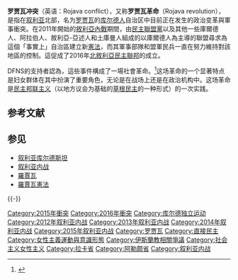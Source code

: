 {{Infobox civil conflict
|title=罗贾瓦冲突
|partof=[[敘利亞內戰|敘利亞內戰]]
|image=Rojava conflict montage.jpg
|caption= 
|date=2012 年 7 月 19 日 {{snd}} 進行中 ({{Age in years, months, weeks and days|year1=2012|month1=07|day1=19}})
|place=[[敘利亞|敘利亞]], [[拉卡省|拉卡省]], [[哈塞克省|哈塞克省]], [[阿勒坡省|阿勒坡省]], [[代爾祖爾省|代爾祖爾省]]
|goals=
* [[自由意志社會主義|自由意志社會主義]]
* [[性別平等|性別平等]]
* [[生態社會主義|生態社會主義]]
* [[敘利亞聯邦化|敘利亞聯邦化]]
* [[庫德民族主義|庫德民族主義]]
* [[民主邦聯主義|民主邦聯主義]]
|methods=
* [[起義|起義]]
* [[示威|示威]]
|status=正在進行中
* [[民主聯盟黨_(敘利亞)|民主聯盟黨]]和盟友宣布在[[敘利亞|敘利亞]]東北部建立了一個[[罗贾瓦|自治區]]
|howmany1=
|howmany2=
|result=<!--fill when conflict is over, status should be empty-->
|fatalities=17,215–17,241<ref>122–148 in Ras al-Ayn [http://www.israelnationalnews.com/News/News.aspx/161915#.UPrOHSf7JCh] {{Webarchive|url=https://web.archive.org/web/20150721030202/http://www.israelnationalnews.com/News/News.aspx/161915#.UPrOHSf7JCh |date=21 July 2015 }}[http://www.aljazeera.com/news/middleeast/2012/11/20121114151645545785.html] {{Wayback|url=http://www.aljazeera.com/news/middleeast/2012/11/20121114151645545785.html |date=20171019083517 }} [http://edition.cnn.com/2012/11/20/world/europe/turkey-syria-violence/] {{Webarchive|url=https://web.archive.org/web/20150713014240/http://edition.cnn.com/2012/11/20/world/europe/turkey-syria-violence/ |date=13 July 2015 }}[https://www.facebook.com/syriahroe/posts/301367636638248] {{Webarchive|url=https://web.archive.org/web/20160204074230/https://www.facebook.com/syriahroe/posts/301367636638248 |date=4 February 2016 }}{{cite web |url=http://www.rudaw.net/english/news/syria/5463.html |title=Archived copy |access-date=2012-11-27 |url-status=dead |archive-url=https://web.archive.org/web/20121203082416/http://www.rudaw.net/english/news/syria/5463.html |archive-date=2012-12-03 }}[https://www.facebook.com/syriahroe/posts/322879291153749] {{Webarchive|url=https://web.archive.org/web/20160204074230/https://www.facebook.com/syriahroe/posts/322879291153749 |date=4 February 2016 }}[http://www.syriahr.com/index.php?option=com_news&nid=2610&Itemid=2&task=displaynews#.UP3d_if7JCg] {{Webarchive|url=https://web.archive.org/web/20141023022422/http://www.syriahr.com/index.php?option=com_news&nid=2610&Itemid=2&task=displaynews#.UP3d_if7JCg |date=23 October 2014 }}[http://www.syriahr.com/index.php?option=com_news&nid=2725&Itemid=2&task=displaynews#.UQLNw7_7JCg] {{Webarchive|url=https://web.archive.org/web/20141022161451/http://www.syriahr.com/index.php?option=com_news&nid=2725&Itemid=2&task=displaynews#.UQLNw7_7JCg |date=22 October 2014 }}[http://www.syriahr.com/index.php?option=com_news&nid=2814&Itemid=2&task=displaynews#.UQbifr_7JCg] {{Webarchive|url=https://web.archive.org/web/20141022161028/http://www.syriahr.com/index.php?option=com_news&nid=2814&Itemid=2&task=displaynews#.UQbifr_7JCg |date=22 October 2014 }}[http://www.businessweek.com/news/2013-07-17/syrian-kurds-expel-radical-islamists-from-town-activist-says] {{Webarchive|url=https://web.archive.org/web/20130822020151/http://www.businessweek.com/news/2013-07-17/syrian-kurds-expel-radical-islamists-from-town-activist-says |date=22 August 2013 }}[http://www.badische-zeitung.de/nachrichten/ausland/die-arabische-revolution-hat-den-kurden-freiheit-gebracht--70598077.html] {{Webarchive|url=https://web.archive.org/web/20130515140938/http://www.badische-zeitung.de/nachrichten/ausland/die-arabische-revolution-hat-den-kurden-freiheit-gebracht--70598077.html |date=15 May 2013 }}, 30 in Aleppo [https://www.washingtonpost.com/world/middle_east/fighting-erupts-between-syrian-rebels-and-kurds/2012/10/31/fedd811a-239e-11e2-92f8-7f9c4daf276a_story.html] {{Wayback|url=https://www.washingtonpost.com/world/middle_east/fighting-erupts-between-syrian-rebels-and-kurds/2012/10/31/fedd811a-239e-11e2-92f8-7f9c4daf276a_story.html |date=20121114074519 }}</ref><ref name="ypgcasualties">
{{cite web
 |url         = http://en.firatnews.com/news/news/ypg-release-balance-sheet-of-war-for-2013.htm
 |title       = YPG release balance sheet of war for 2013
 |publisher   = Firatnews
 |date        = 2013-12-23
 |access-date  = 2013-12-23
 |url-status     = dead
 |archive-url  = https://web.archive.org/web/20131224111243/http://en.firatnews.com/news/news/ypg-release-balance-sheet-of-war-for-2013.htm
 |archive-date = 2013-12-24
 }}
</ref><ref>
{{cite web
 |url         = http://www.bestanuce1.com/haber/160643/ypg-releases-balance-sheet-of-2014-nearly-5000-isis-members-killed&dil=en
 |title       = YPG releases balance-sheet of 2014: Nearly 5,000 ISIS members killed
 |work        = BestaNûçe Bestanuce.com
 |access-date  = 2015-01-24
 |url-status     = dead
 |archive-url  = https://web.archive.org/web/20150102163013/http://www.bestanuce1.com/haber/160643/ypg-releases-balance-sheet-of-2014-nearly-5000-isis-members-killed%26dil%3Den
 |archive-date = 2015-01-02
 }}</ref><ref>{{cite web|url=http://aranews.net/2016/01/kurds-kill-more-than-5000-isis-militants-in-2015/|title=More than 5500 ISIS militants killed in clashes with Syrian Kurds in 2015 - ARA News|work=ARA News|access-date=2016-01-01|archive-url=https://web.archive.org/web/20171212142229/http://aranews.net/2016/01/kurds-kill-more-than-5000-isis-militants-in-2015/|archive-date=2017-12-12|url-status=live}}</ref><ref name="ypgrojava.com">
{{cite web |url=http://ypgrojava.com/en/2016/01/01/balance-of-the-war-against-hostile-groups-in-rojava-northern-syria-year-2015/ |title=Archived copy |access-date=2016-03-23 |url-status=dead |archive-url=https://web.archive.org/web/20160126073438/http://ypgrojava.com/en/2016/01/01/balance-of-the-war-against-hostile-groups-in-rojava-northern-syria-year-2015/ |archive-date=2016-01-26 }}
</ref>
|injuries=
|arrests=
}}
'''罗贾瓦冲突'''（英语：Rojava conflict），又称'''罗贾瓦革命'''（Rojava revolution），是指在[[叙利亚|叙利亚]]北部，名为[[罗贾瓦|罗贾瓦]]的[[库尔德人|库尔德人]]自治区中目前正在发生的政治变革與軍事衝突。在2011年開始的[[敘利亞內戰|敘利亞內戰]]期間，由[[民主聯盟黨_(敘利亞)|民主聯盟黨]]以及其他一些庫爾德人、阿拉伯人、敘利亞-亞述人和土庫曼人組成的以庫爾德人為主導的聯盟尋求為這個「事實上」自治區建立新[[憲法|憲法]]，而其軍事部隊和盟軍民兵一直在努力維持對該地區的控制。這促成了2016年[[北敘利亞民主聯邦|北敘利亞民主聯邦]]的成立。

DFNS的支持者認為，這些事件構成了一場社會革命。<ref name=secular-utopia>{{cite web|last1=Enzinna|first1=Wes|title=A Dream of Secular Utopia in ISIS' Backyard|url=https://www.nytimes.com/2015/11/29/magazine/a-dream-of-utopia-in-hell.html?_r=0|website=NY Times|publisher=NY Times|accessdate=2015-11-27|archive-date=2015-11-28|archive-url=https://web.archive.org/web/20151128082823/http://www.nytimes.com/2015/11/29/magazine/a-dream-of-utopia-in-hell.html?_r=0|dead-url=no}}</ref>这场革命的一个显著特点是妇女群体在其中扮演了重要角色，无论是在战场上还是在政治机构中。这场革命是[[民主邦联主义|民主邦联主义]]（以地方议会为基础的[[草根民主|草根民主]]的一种形式）的一次实践。

== 参考文献 ==
{{Reflist}}

== 参见 ==
* [[叙利亚库尔德斯坦|叙利亚库尔德斯坦]]
* [[叙利亚内战|叙利亚内战]]
* [[羅賈瓦|羅賈瓦]]
* [[羅賈瓦憲法|羅賈瓦憲法]]

{{-}}
{{庫德斯坦}}

[[Category:2015年衝突|Category:2015年衝突]]
[[Category:2016年衝突|Category:2016年衝突]]
[[Category:库尔德独立运动|Category:库尔德独立运动]]
[[Category:2012年叙利亚内战|Category:2012年叙利亚内战]]
[[Category:2013年叙利亚内战|Category:2013年叙利亚内战]]
[[Category:2014年叙利亚内战|Category:2014年叙利亚内战]]
[[Category:2015年叙利亚内战|Category:2015年叙利亚内战]]
[[Category:罗贾瓦|Category:罗贾瓦]]
[[Category:直接民主|Category:直接民主]]
[[Category:女性主義運動與意識形態|Category:女性主義運動與意識形態]]
[[Category:伊斯蘭教相關爭議|Category:伊斯蘭教相關爭議]]
[[Category:社会主义女性主义|Category:社会主义女性主义]]
[[Category:拉卡省|Category:拉卡省]]
[[Category:阿勒颇省|Category:阿勒颇省]]
[[Category:叙利亚内战|Category:叙利亚内战]]